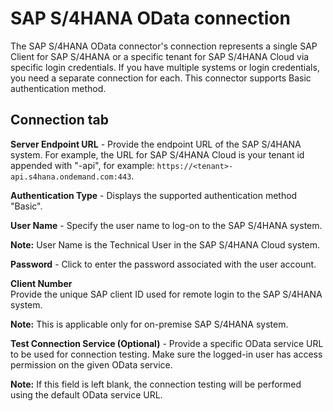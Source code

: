 
# SAP S/4HANA OData connection

<head>
  <meta name="guidename" content="Integration"/>
  <meta name="context" content="GUID-65c9c117-e445-4a62-862f-1522b9ec839b"/>
</head>


The SAP S/4HANA OData connector's connection represents a single SAP Client for SAP S/4HANA or a specific tenant for SAP S/4HANA Cloud via specific login credentials. If you have multiple systems or login credentials, you need a separate connection for each. This connector supports Basic authentication method.

## Connection tab



**Server Endpoint URL** - 
Provide the endpoint URL of the SAP S/4HANA system. For example, the URL for SAP S/4HANA Cloud is your tenant id appended with "-api", for example: `https://<tenant>-api.s4hana.ondemand.com:443`.
 
**Authentication Type** - 
Displays the supported authentication method "Basic".

**User Name** - 
Specify the user name to log-on to the SAP S/4HANA system.

**Note:** User Name is the Technical User in the SAP S/4HANA Cloud system.

**Password** - 
Click to enter the password associated with the user account.
 
**Client Number**   
Provide the unique SAP client ID used for remote login to the SAP S/4HANA system.

**Note:** This is applicable only for on-premise SAP S/4HANA system.

**Test Connection Service \(Optional\)** - 
Provide a specific OData service URL to be used for connection testing. Make sure the logged-in user has access permission on the given OData service.

**Note:** If this field is left blank, the connection testing will be performed using the default OData service URL.


<TestConnection />

